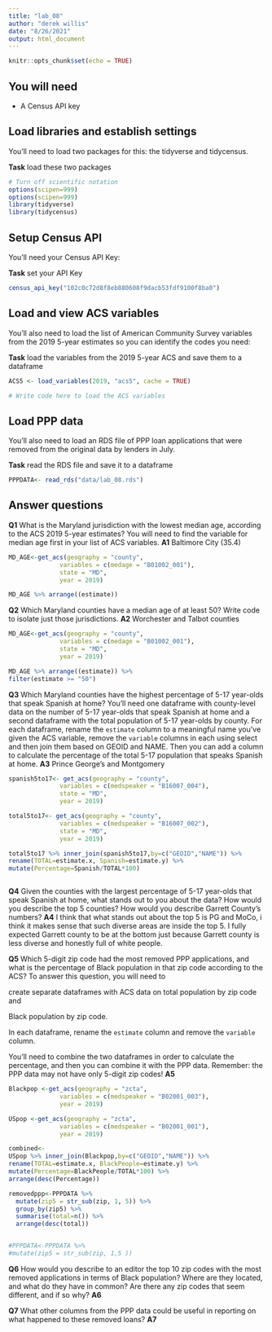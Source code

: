 ```yaml
---
title: "lab_08"
author: "derek willis"
date: "8/26/2021"
output: html_document
---
```


```r
knitr::opts_chunk$set(echo = TRUE)
```

## You will need

* A Census API key

## Load libraries and establish settings

You'll need to load two packages for this: the tidyverse and tidycensus.

**Task** load these two packages

```r
# Turn off scientific notation
options(scipen=999)
options(scipen=999)
library(tidyverse)
library(tidycensus)
```

## Setup Census API

You'll need your Census API Key:

**Task** set your API Key

```r
census_api_key("102c0c72d8f8eb880608f9dacb53fdf9100f8ba0")
```

## Load and view ACS variables

You'll also need to load the list of American Community Survey variables from the 2019 5-year estimates so you can identify the codes you need:

**Task** load the variables from the 2019 5-year ACS and save them to a dataframe

```r
ACS5 <- load_variables(2019, "acs5", cache = TRUE)

# Write code here to load the ACS variables
```

## Load PPP data

You'll also need to load an RDS file of PPP loan applications that were removed from the original data by lenders in July.

**Task** read the RDS file and save it to a dataframe

```r
PPPDATA<- read_rds("data/lab_08.rds")
```

## Answer questions

**Q1** What is the Maryland jurisdiction with the lowest median age, according to the ACS 2019 5-year estimates? You will need to find the variable for median age first in your list of ACS variables.
**A1** Baltimore City (35.4)

```r
MD_AGE<-get_acs(geography = "county",
              variables = c(medage = "B01002_001"),
              state = "MD",
              year = 2019)

MD_AGE %>% arrange((estimate))
```

**Q2** Which Maryland counties have a median age of at least 50? Write code to isolate just those jurisdictions.
**A2** Worchester and Talbot counties

```r
MD_AGE<-get_acs(geography = "county",
              variables = c(medage = "B01002_001"),
              state = "MD",
              year = 2019)

MD_AGE %>% arrange((estimate)) %>% 
filter(estimate >= "50")
```

**Q3** Which Maryland counties have the highest percentage of 5-17 year-olds that speak Spanish at home? You'll need one dataframe with county-level data on the number of 5-17 year-olds that speak Spanish at home and a second dataframe with the total population of 5-17 year-olds by county. For each dataframe, rename the `estimate` column to a meaningful name you've given the ACS variable, remove the `variable` columns in each using select and then join them based on GEOID and NAME. Then you can add a column to calculate the percentage of the total 5-17 population that speaks Spanish at home.
**A3** Prince George's and Montgomery 

```r
spanish5to17<- get_acs(geography = "county",
              variables = c(medspeaker = "B16007_004"),
              state = "MD",
              year = 2019)

total5to17<- get_acs(geography = "county",
              variables = c(medspeaker = "B16007_002"),
              state = "MD",
              year = 2019)

total5to17 %>% inner_join(spanish5to17,by=c("GEOID","NAME")) %>%   
rename(TOTAL=estimate.x, Spanish=estimate.y) %>% 
mutate(Percentage=Spanish/TOTAL*100) 



```

**Q4** Given the counties with the largest percentage of 5-17 year-olds that speak Spanish at home, what stands out to you about the data? How would you describe the top 5 counties? How would you describe Garrett County's numbers?
**A4** I think that what stands out about the top 5 is PG and MoCo, i think it makes sense that such diverse areas are inside the top 5. I fully expected Garrett county to be at the bottom just because Garrett county is less diverse and honestly full of white people.

**Q5** Which 5-digit zip code had the most removed PPP applications, and what is the percentage of Black population in that zip code according to the ACS? To answer this question, you will need to 

create separate dataframes with ACS data on total population by zip code and 

Black population by zip code. 

In each dataframe, rename the `estimate` column and remove the `variable` column. 

You'll need to combine the two dataframes in order to calculate the percentage, and then you can combine it with the PPP data. Remember: the PPP data may not have only 5-digit zip codes!
**A5**

```r
Blackpop <-get_acs(geography = "zcta",
              variables = c(medspeaker = "B02001_003"),
              year = 2019)

USpop <-get_acs(geography = "zcta",
              variables = c(medspeaker = "B02001_001"),
              year = 2019)

combined<-
USpop %>% inner_join(Blackpop,by=c("GEOID","NAME")) %>% 
rename(TOTAL=estimate.x, BlackPeople=estimate.y) %>% 
mutate(Percentage=BlackPeople/TOTAL*100) %>%  
arrange(desc(Percentage))

removedppp<-PPPDATA %>%
  mutate(zip5 = str_sub(zip, 1, 5)) %>% 
  group_by(zip5) %>%
  summarise(total=n()) %>%
  arrange(desc(total))


#PPPDATA<-PPPDATA %>% 
#mutate(zip5 = str_sub(zip, 1,5 ))

```

**Q6** How would you describe to an editor the top 10 zip codes with the most removed applications in terms of Black population? Where are they located, and what do they have in common? Are there any zip codes that seem different, and if so why?
**A6**

**Q7** What other columns from the PPP data could be useful in reporting on what happened to these removed loans?
**A7**

